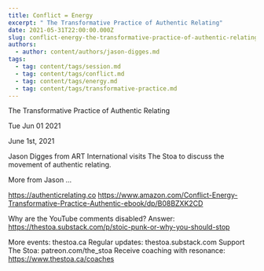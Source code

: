 ```yaml
---
title: Conflict = Energy
excerpt: " The Transformative Practice of Authentic Relating"
date: 2021-05-31T22:00:00.000Z
slug: conflict-energy-the-transformative-practice-of-authentic-relating
authors:
  - author: content/authors/jason-digges.md
tags:
  - tag: content/tags/session.md
  - tag: content/tags/conflict.md
  - tag: content/tags/energy.md
  - tag: content/tags/transformative-practice.md
---
```




 The Transformative Practice of Authentic Relating

Tue Jun 01 2021

June 1st, 2021

Jason Digges from ART International visits The Stoa to discuss the movement of authentic relating. 

More from Jason …

https://authenticrelating.co
https://www.amazon.com/Conflict-Energy-Transformative-Practice-Authentic-ebook/dp/B08BZXK2CD

Why are the YouTube comments disabled? Answer: https://thestoa.substack.com/p/stoic-punk-or-why-you-should-stop

More events: thestoa.ca
Regular updates: thestoa.substack.com
Support The Stoa: patreon.com/the_stoa
Receive coaching with resonance: https://www.thestoa.ca/coaches


